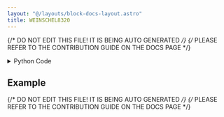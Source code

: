 ```yaml
---
layout: "@/layouts/block-docs-layout.astro"
title: WEINSCHEL8320
---
```


{/* DO NOT EDIT THIS FILE! IT IS BEING AUTO GENERATED */}
{/* PLEASE REFER TO THE CONTRIBUTION GUIDE ON THE DOCS PAGE */}


<PythonDocsDisplay docstring={docstring} />

<details>
<summary>Python Code</summary>

```python
from flojoy import flojoy, Scalar, DataContainer
from qcodes.instrument_drivers.weinschel import Weinschel8320
from typing import Optional


@flojoy(deps={"qcodes": "0.39.1", "pyvisa-sim": "0.5.1"})
def WEINSCHEL8320(
    default: Optional[DataContainer] = None,
    attenuation: int = 10,
) -> Scalar:
    """The WEINSCHEL8320 node mocks the WEINSCHEL 8320 instrument, which attenuates the input signal.

    Note: This node is for testing purposes only.

    Parameters
    ----------
    attenuation : int
        Value at which the instrument would attenuate the input signal (mocked).

    Returns
    -------
    Scalar
        c: attenuation value
    """

    wein_sim = Weinschel8320(
        "wein_sim",
        address="GPIB::1::INSTR",
        pyvisa_sim_file="Weinschel_8320.yaml",
    )

    idn_dict = wein_sim.IDN()
    print(f"Connected to mock instrument: {idn_dict}")

    wein_sim.attenuation(attenuation)

    # Get the current attenuation value
    attenuation_value = wein_sim.attenuation()

    # Print the current attenuation value
    print(f"Current attenuation: {attenuation_value} dB")

    return Scalar(c=attenuation_value)

```

[Find this Flojoy Block on GitHub](https://github.com/flojoy-ai/blocks/blob/main/blocks/IO/INSTRUMENTS/MOCK/WEINSCHEL8320/WEINSCHEL8320.py)

</details>

## Example

<GetHelpWidget />

<AppDisplay app={app} blockName="WEINSCHEL8320" client:visible />



{/* DO NOT EDIT THIS FILE! IT IS BEING AUTO GENERATED */}
{/* PLEASE REFER TO THE CONTRIBUTION GUIDE ON THE DOCS PAGE */}
